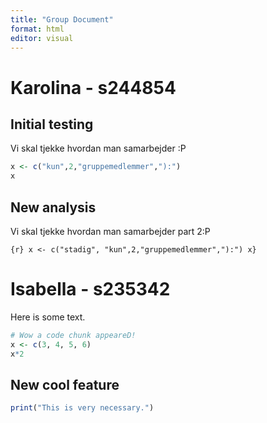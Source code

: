 ```yaml
---
title: "Group Document"
format: html
editor: visual
---
```


# Karolina - s244854

## Initial testing

Vi skal tjekke hvordan man samarbejder :P

```r
x <- c("kun",2,"gruppemedlemmer","):")
x
```

## New analysis

Vi skal tjekke hvordan man samarbejder part 2:P

`{r} x <- c("stadig", "kun",2,"gruppemedlemmer","):") x}`

## 

# Isabella - s235342

Here is some text.

```r
# Wow a code chunk appeareD!
x <- c(3, 4, 5, 6)
x*2
```

## New cool feature

```r
print("This is very necessary.")
```
